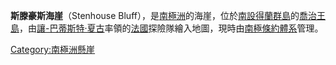 {{coord|62|4|S|58|24|W|display=title}}

'''斯滕豪斯海崖'''（Stenhouse Bluff），是[[南極洲|南極洲]]的海崖，位於[[南設得蘭群島|南設得蘭群島]]的[[喬治王島|喬治王島]]，由[[讓-巴蒂斯特·夏古|讓-巴蒂斯特·夏古]]率領的[[法國|法國]]探險隊繪入地圖，現時由[[南極條約體系|南極條約體系]]管理。

[[Category:南極洲懸崖|Category:南極洲懸崖]]


{{Antarctica-geo-stub}}